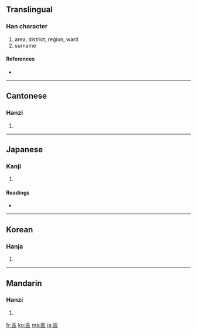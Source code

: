 {{also|区}}
==Translingual==

===Han character===
{{Han char|rn=23|rad=匸|as=09|sn=11|four=7171<sub>6</sub>|canj=尸口口口 (SRRR)|ids=⿷[[匸]][[品]]}}

# area, district, region, ward
# surname

====References====
* {{Han ref|kx=0155.130|dkj=02691|dj=0348.010|hdz=10087.100|uh=5340|ud=21312|bh=B0CF|bd=45263}}

----

==Cantonese==

===Hanzi===
{{yue-hanzi|jyut=|y=au1, keui1}}

# {{defn|Cantonese}}

----

==Japanese==

===Kanji===
{{ja-kanji|grade=|rs=匸09}}

# {{defn|Japanese}}

====Readings====
* {{ja-readings|on=[[く]] (ku), [[おう]] (ō), [[こう]] (kō)|kun=[[わける]] (wakeru), [[しきる]] (shikiru)}}

----

==Korean==

===Hanja===
{{ko-hanja|hangeul=[[구]], [[우]]|rv=gu, u|mr=ku, u}}

# {{defn|Korean}}

----

==Mandarin==

===Hanzi===
{{cmn-hanzi|sim=区|pin=[[qū]] ([[qu1]])|wg=ch'ü<sup>1</sup>}}

# {{defn|Mandarin}}

[[fr:區]]
[[ko:區]]
[[ms:區]]
[[ja:區]]